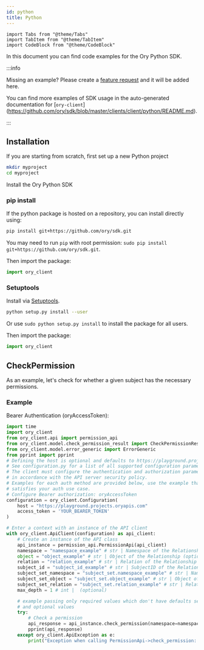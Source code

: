 ```yaml
---
id: python
title: Python
---
```


```mdx-code-block
import Tabs from "@theme/Tabs"
import TabItem from "@theme/TabItem"
import CodeBlock from "@theme/CodeBlock"
```

In this document you can find code examples for the Ory Python SDK.

:::info

Missing an example? Please create a
[feature request](https://github.com/ory/docs/issues/new?assignees=&labels=feat&template=FEATURE-REQUEST.yml) and it will be added
here.

You can find more examples of SDK usage in the auto-generated documentation for [`ory-client`]
(https://github.com/ory/sdk/blob/master/clients/client/python/README.md).

:::

## Installation

If you are starting from scratch, first set up a new Python project

```bash
mkdir myproject
cd myproject
```

Install the Ory Python SDK

### pip install

If the python package is hosted on a repository, you can install directly using:

```sh
pip install git+https://github.com/ory/sdk.git
```

You may need to run `pip` with root permission: `sudo pip install git+https://github.com/ory/sdk.git`.

Then import the package:

```python
import ory_client
```

### Setuptools

Install via [Setuptools](http://pypi.python.org/pypi/setuptools).

```sh
python setup.py install --user
```

Or use `sudo python setup.py install` to install the package for all users.

Then import the package:

```python
import ory_client
```

## CheckPermission

As an example, let's check for whether a given subject has the necessary permissions.

### Example

Bearer Authentication (oryAccessToken):

```python
import time
import ory_client
from ory_client.api import permission_api
from ory_client.model.check_permission_result import CheckPermissionResult
from ory_client.model.error_generic import ErrorGeneric
from pprint import pprint
# Defining the host is optional and defaults to https://playground.projects.oryapis.com
# See configuration.py for a list of all supported configuration parameters.
# The client must configure the authentication and authorization parameters
# in accordance with the API server security policy.
# Examples for each auth method are provided below, use the example that
# satisfies your auth use case.
# Configure Bearer authorization: oryAccessToken
configuration = ory_client.Configuration(
    host = "https://playground.projects.oryapis.com"
    access_token = 'YOUR_BEARER_TOKEN'
)

# Enter a context with an instance of the API client
with ory_client.ApiClient(configuration) as api_client:
    # Create an instance of the API class
    api_instance = permission_api.PermissionApi(api_client)
    namespace = "namespace_example" # str | Namespace of the Relationship (optional)
    object = "object_example" # str | Object of the Relationship (optional)
    relation = "relation_example" # str | Relation of the Relationship (optional)
    subject_id = "subject_id_example" # str | SubjectID of the Relationship (optional)
    subject_set_namespace = "subject_set.namespace_example" # str | Namespace of the Subject Set (optional)
    subject_set_object = "subject_set.object_example" # str | Object of the Subject Set (optional)
    subject_set_relation = "subject_set.relation_example" # str | Relation of the Subject Set (optional)
    max_depth = 1 # int |  (optional)

    # example passing only required values which don't have defaults set
    # and optional values
    try:
        # Check a permission
        api_response = api_instance.check_permission(namespace=namespace, object=object, relation=relation, subject_id=subject_id, subject_set_namespace=subject_set_namespace, subject_set_object=subject_set_object, subject_set_relation=subject_set_relation, max_depth=max_depth)
        pprint(api_response)
    except ory_client.ApiException as e:
        print("Exception when calling PermissionApi->check_permission: %s\n" % e)
```
